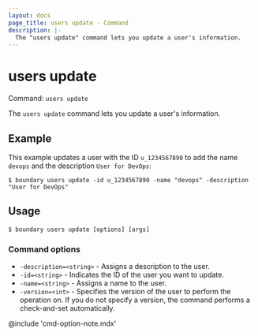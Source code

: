 ```yaml
---
layout: docs
page_title: users update - Command
description: |-
  The "users update" command lets you update a user's information.
---
```


# users update

Command: `users update`

The `users update` command lets you update a user's information.

## Example

This example updates a user with the ID `u_1234567890` to add the name `devops` and the description `User for DevOps`:

```shell-session
$ boundary users update -id u_1234567890 -name "devops" -description "User for DevOps"
```

## Usage

<CodeBlockConfig hideClipboard>

```shell-session
$ boundary users update [options] [args]
```

</CodeBlockConfig>

### Command options

- `-description=<string>` - Assigns a description to the user.
- `-id=<string>` - Indicates the ID of the user you want to update.
- `-name=<string>` - Assigns a name to the user.
- `-version=<int>` - Specifies the version of the user to perform the operation on.
If you do not specify a version, the command performs a check-and-set automatically.

@include 'cmd-option-note.mdx'